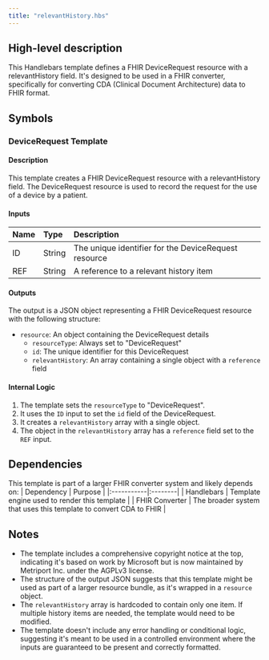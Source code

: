 ```yaml
---
title: "relevantHistory.hbs"
---
```


## High-level description
This Handlebars template defines a FHIR DeviceRequest resource with a relevantHistory field. It's designed to be used in a FHIR converter, specifically for converting CDA (Clinical Document Architecture) data to FHIR format.

## Symbols

### DeviceRequest Template
#### Description
This template creates a FHIR DeviceRequest resource with a relevantHistory field. The DeviceRequest resource is used to record the request for the use of a device by a patient.

#### Inputs
| Name | Type | Description |
|:-----|:-----|:------------|
| ID | String | The unique identifier for the DeviceRequest resource |
| REF | String | A reference to a relevant history item |

#### Outputs
The output is a JSON object representing a FHIR DeviceRequest resource with the following structure:
- `resource`: An object containing the DeviceRequest details
  - `resourceType`: Always set to "DeviceRequest"
  - `id`: The unique identifier for this DeviceRequest
  - `relevantHistory`: An array containing a single object with a `reference` field

#### Internal Logic
1. The template sets the `resourceType` to "DeviceRequest".
2. It uses the `ID` input to set the `id` field of the DeviceRequest.
3. It creates a `relevantHistory` array with a single object.
4. The object in the `relevantHistory` array has a `reference` field set to the `REF` input.

## Dependencies
This template is part of a larger FHIR converter system and likely depends on:
| Dependency | Purpose |
|:-----------|:--------|
| Handlebars | Template engine used to render this template |
| FHIR Converter | The broader system that uses this template to convert CDA to FHIR |

## Notes
- The template includes a comprehensive copyright notice at the top, indicating it's based on work by Microsoft but is now maintained by Metriport Inc. under the AGPLv3 license.
- The structure of the output JSON suggests that this template might be used as part of a larger resource bundle, as it's wrapped in a `resource` object.
- The `relevantHistory` array is hardcoded to contain only one item. If multiple history items are needed, the template would need to be modified.
- The template doesn't include any error handling or conditional logic, suggesting it's meant to be used in a controlled environment where the inputs are guaranteed to be present and correctly formatted.